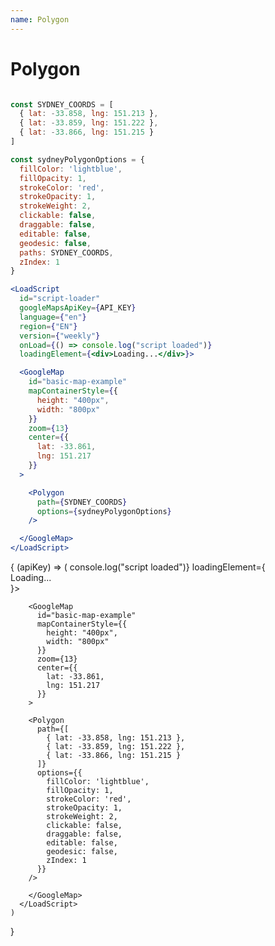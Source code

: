 ```yaml
---
name: Polygon
---
```



# Polygon

```jsx

const SYDNEY_COORDS = [
  { lat: -33.858, lng: 151.213 },
  { lat: -33.859, lng: 151.222 },
  { lat: -33.866, lng: 151.215 }
]

const sydneyPolygonOptions = {
  fillColor: 'lightblue',
  fillOpacity: 1,
  strokeColor: 'red',
  strokeOpacity: 1,
  strokeWeight: 2,
  clickable: false,
  draggable: false,
  editable: false,
  geodesic: false,
  paths: SYDNEY_COORDS,
  zIndex: 1
}

<LoadScript
  id="script-loader"
  googleMapsApiKey={API_KEY}
  language={"en"}
  region={"EN"}
  version={"weekly"}
  onLoad={() => console.log("script loaded")}
  loadingElement={<div>Loading...</div>}>

  <GoogleMap
    id="basic-map-example"
    mapContainerStyle={{
      height: "400px",
      width: "800px"
    }}
    zoom={13}
    center={{
      lat: -33.861,
      lng: 151.217
    }}
  >

    <Polygon
      path={SYDNEY_COORDS}
      options={sydneyPolygonOptions}
    />

  </GoogleMap>
</LoadScript>
```

<WithApiKey>
  {
    (apiKey) => (
      <LoadScript
        id="script-loader"
        googleMapsApiKey={apiKey}
        language={"en"}
        region={"EN"}
        version={"weekly"}
        onLoad={() => console.log("script loaded")}
        loadingElement={<div>Loading...</div>}>

        <GoogleMap
          id="basic-map-example"
          mapContainerStyle={{
            height: "400px",
            width: "800px"
          }}
          zoom={13}
          center={{
            lat: -33.861,
            lng: 151.217
          }}
        >

        <Polygon
          path={[
            { lat: -33.858, lng: 151.213 },
            { lat: -33.859, lng: 151.222 },
            { lat: -33.866, lng: 151.215 }
          ]}
          options={{
            fillColor: 'lightblue',
            fillOpacity: 1,
            strokeColor: 'red',
            strokeOpacity: 1,
            strokeWeight: 2,
            clickable: false,
            draggable: false,
            editable: false,
            geodesic: false,
            zIndex: 1
          }}
        />

        </GoogleMap>
      </LoadScript>
    )

}

</WithApiKey>
